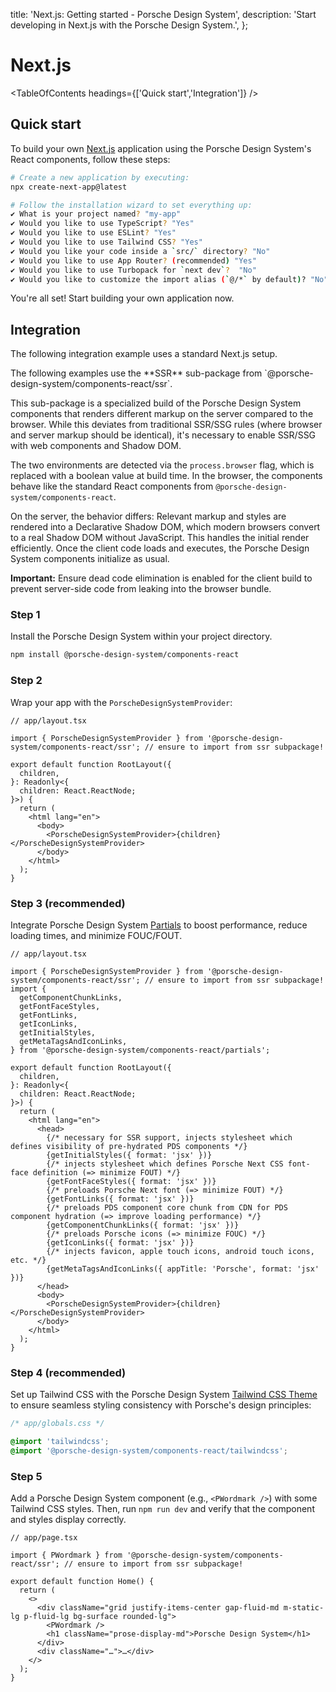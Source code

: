 
  title: 'Next.js: Getting started - Porsche Design System',
  description: 'Start developing in Next.js with the Porsche Design System.',
};

# Next.js

<TableOfContents headings={['Quick start','Integration']} />

## Quick start

To build your own [Next.js](https://nextjs.org/docs/app/getting-started/installation) application using the Porsche
Design System's React components, follow these steps:

```bash
# Create a new application by executing:
npx create-next-app@latest

# Follow the installation wizard to set everything up:
✔ What is your project named? "my-app"
✔ Would you like to use TypeScript? "Yes"
✔ Would you like to use ESLint? "Yes"
✔ Would you like to use Tailwind CSS? "Yes"
✔ Would you like your code inside a `src/` directory? "No"
✔ Would you like to use App Router? (recommended) "Yes"
✔ Would you like to use Turbopack for `next dev`?  "No"
✔ Would you like to customize the import alias (`@/*` by default)? "No"
```

You're all set! Start building your own application now.

## Integration

The following integration example uses a standard Next.js setup.

<Notification heading="Attention" headingTag="h3" state="warning">
  The following examples use the **SSR** sub-package from `@porsche-design-system/components-react/ssr`.

This sub-package is a specialized build of the Porsche Design System components that renders different markup on the
server compared to the browser. While this deviates from traditional SSR/SSG rules (where browser and server markup
should be identical), it's necessary to enable SSR/SSG with web components and Shadow DOM.

The two environments are detected via the `process.browser` flag, which is replaced with a boolean value at build time.
In the browser, the components behave like the standard React components from `@porsche-design-system/components-react`.

On the server, the behavior differs: Relevant markup and styles are rendered into a Declarative Shadow DOM, which modern
browsers convert to a real Shadow DOM without JavaScript. This handles the initial render efficiently. Once the client
code loads and executes, the Porsche Design System components initialize as usual.

**Important:** Ensure dead code elimination is enabled for the client build to prevent server-side code from leaking
into the browser bundle.

</Notification>

### Step 1

Install the Porsche Design System within your project directory.

```bash
npm install @porsche-design-system/components-react
```

### Step 2

Wrap your app with the `PorscheDesignSystemProvider`:

```tsx
// app/layout.tsx

import { PorscheDesignSystemProvider } from '@porsche-design-system/components-react/ssr'; // ensure to import from ssr subpackage!

export default function RootLayout({
  children,
}: Readonly<{
  children: React.ReactNode;
}>) {
  return (
    <html lang="en">
      <body>
        <PorscheDesignSystemProvider>{children}</PorscheDesignSystemProvider>
      </body>
    </html>
  );
}
```

### Step 3 (recommended)

Integrate Porsche Design System [Partials](/partials/introduction) to boost performance, reduce loading times, and
minimize FOUC/FOUT.

```tsx
// app/layout.tsx

import { PorscheDesignSystemProvider } from '@porsche-design-system/components-react/ssr'; // ensure to import from ssr subpackage!
import {
  getComponentChunkLinks,
  getFontFaceStyles,
  getFontLinks,
  getIconLinks,
  getInitialStyles,
  getMetaTagsAndIconLinks,
} from '@porsche-design-system/components-react/partials';

export default function RootLayout({
  children,
}: Readonly<{
  children: React.ReactNode;
}>) {
  return (
    <html lang="en">
      <head>
        {/* necessary for SSR support, injects stylesheet which defines visibility of pre-hydrated PDS components */}
        {getInitialStyles({ format: 'jsx' })}
        {/* injects stylesheet which defines Porsche Next CSS font-face definition (=> minimize FOUT) */}
        {getFontFaceStyles({ format: 'jsx' })}
        {/* preloads Porsche Next font (=> minimize FOUT) */}
        {getFontLinks({ format: 'jsx' })}
        {/* preloads PDS component core chunk from CDN for PDS component hydration (=> improve loading performance) */}
        {getComponentChunkLinks({ format: 'jsx' })}
        {/* preloads Porsche icons (=> minimize FOUC) */}
        {getIconLinks({ format: 'jsx' })}
        {/* injects favicon, apple touch icons, android touch icons, etc. */}
        {getMetaTagsAndIconLinks({ appTitle: 'Porsche', format: 'jsx' })}
      </head>
      <body>
        <PorscheDesignSystemProvider>{children}</PorscheDesignSystemProvider>
      </body>
    </html>
  );
}
```

### Step 4 (recommended)

Set up Tailwind CSS with the Porsche Design System [Tailwind CSS Theme](/tailwindcss/introduction) to ensure seamless
styling consistency with Porsche's design principles:

```css
/* app/globals.css */

@import 'tailwindcss';
@import '@porsche-design-system/components-react/tailwindcss';
```

### Step 5

Add a Porsche Design System component (e.g., `<PWordmark />`) with some Tailwind CSS styles. Then, run `npm run dev` and
verify that the component and styles display correctly.

```tsx
// app/page.tsx

import { PWordmark } from '@porsche-design-system/components-react/ssr'; // ensure to import from ssr subpackage!

export default function Home() {
  return (
    <>
      <div className="grid justify-items-center gap-fluid-md m-static-lg p-fluid-lg bg-surface rounded-lg">
        <PWordmark />
        <h1 className="prose-display-md">Porsche Design System</h1>
      </div>
      <div className="…">…</div>
    </>
  );
}
```
